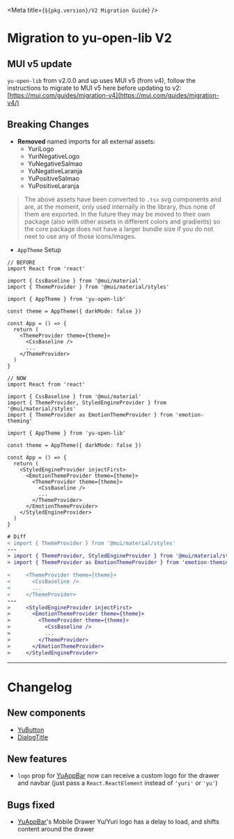 

<Meta title={`${pkg.version}/V2 Migration Guide`} />

# Migration to yu-open-lib V2

## MUI v5 update

`yu-open-lib` from v2.0.0 and up uses MUI v5 (from v4), follow the instructions to migrate to MUI v5 here before updating to v2: [https://mui.com/guides/migration-v4](https://mui.com/guides/migration-v4/)

## Breaking Changes

- **Removed** named imports for all external assets:
  - YuriLogo
  - YuriNegativeLogo
  - YuNegativeSalmao
  - YuNegativeLaranja
  - YuPositiveSalmao
  - YuPositiveLaranja

> The above assets have been converted to `.tsx` svg components and are, at the moment, only used internally in the library, thus none of them are exported. In the future they may be moved to their own package (also with other assets in different colors and gradients) so the core package does not have a larger bundle size if you do not neet to use any of those icons/images.

- `AppTheme` Setup

```tsx
// BEFORE
import React from 'react'

import { CssBaseline } from '@mui/material'
import { ThemeProvider } from '@mui/material/styles'

import { AppTheme } from 'yu-open-lib'

const theme = AppTheme({ darkMode: false })

const App = () => {
  return (
    <ThemeProvider theme={theme}>
      <CssBaseline />
      ...
    </ThemeProvider>
  )
}
```

```tsx
// NOW
import React from 'react'

import { CssBaseline } from '@mui/material'
import { ThemeProvider, StyledEngineProvider } from '@mui/material/styles'
import { ThemeProvider as EmotionThemeProvider } from 'emotion-theming'

import { AppTheme } from 'yu-open-lib'

const theme = AppTheme({ darkMode: false })

const App = () => {
  return (
    <StyledEngineProvider injectFirst>
      <EmotionThemeProvider theme={theme}>
        <ThemeProvider theme={theme}>
          <CssBaseline />
          ...
        </ThemeProvider>
      </EmotionThemeProvider>
    </StyledEngineProvider>
  )
}
```

```diff
# Diff
< import { ThemeProvider } from '@mui/material/styles'
---
> import { ThemeProvider, StyledEngineProvider } from '@mui/material/styles'
> import { ThemeProvider as EmotionThemeProvider } from 'emotion-theming'

<     <ThemeProvider theme={theme}>
<       <CssBaseline />
<       ...
<     </ThemeProvider>
---
>     <StyledEngineProvider injectFirst>
>       <EmotionThemeProvider theme={theme}>
>         <ThemeProvider theme={theme}>
>           <CssBaseline />
>           ...
>         </ThemeProvider>
>       </EmotionThemeProvider>
>     </StyledEngineProvider>
```

---

# Changelog

## New components

- [YuButton](/?path=/story/components-dialogtitle--example)
- [DialogTitle](/?path=/story/yu-yubutton--base)

## New features

- `logo` prop for [YuAppBar](/?path=/story/yu-yuappbar--customlogo) now can receive a custom logo for the drawer and navbar (just pass a `React.ReactElement` instead of `'yuri'` or `'yu'`)

## Bugs fixed

- [YuAppBar](/?path=/story/yu-yuappbar--loggedin)'s Mobile Drawer Yu/Yuri logo has a delay to load, and shifts content around the drawer
